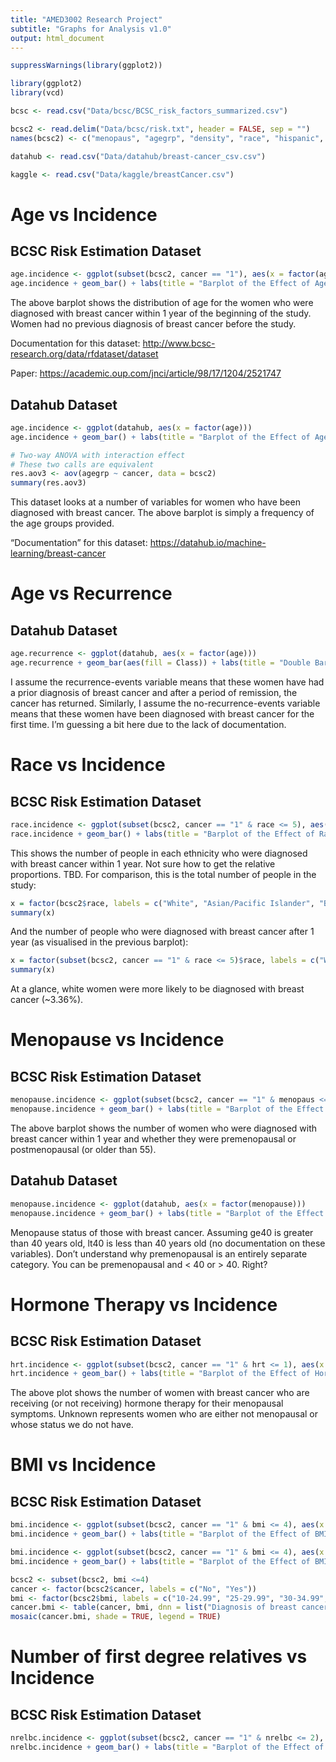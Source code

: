 ```yaml
---
title: "AMED3002 Research Project"
subtitle: "Graphs for Analysis v1.0"
output: html_document
---
```


```r
suppressWarnings(library(ggplot2))
```

```r
library(ggplot2)
library(vcd)

bcsc <- read.csv("Data/bcsc/BCSC_risk_factors_summarized.csv")

bcsc2 <- read.delim("Data/bcsc/risk.txt", header = FALSE, sep = "")
names(bcsc2) <- c("menopaus", "agegrp", "density", "race", "hispanic", "bmi", "agefirst", "nrelbc", "brstproc", "lastmamm", "surgmeno", "hrt", "invasive", "cancer", "training", "count")

datahub <- read.csv("Data/datahub/breast-cancer_csv.csv")

kaggle <- read.csv("Data/kaggle/breastCancer.csv")

```

# Age vs Incidence
## BCSC Risk Estimation Dataset
```r
age.incidence <- ggplot(subset(bcsc2, cancer == "1"), aes(x = factor(agegrp, labels = c("35-39", "40-44", "45-49", "50-54", "55-59", "60-64", "65-69", "70-74", "75-79", "80-84"))))
age.incidence + geom_bar() + labs(title = "Barplot of the Effect of Age on Incidence", x = "Age", y = "Frequency")
```


The above barplot shows the distribution of age for the women who were diagnosed with breast cancer within 1 year of the beginning of the study. Women had no previous diagnosis of breast cancer before the study.

Documentation for this dataset: <http://www.bcsc-research.org/data/rfdataset/dataset>

Paper: <https://academic.oup.com/jnci/article/98/17/1204/2521747>

## Datahub Dataset
```r
age.incidence <- ggplot(datahub, aes(x = factor(age)))
age.incidence + geom_bar() + labs(title = "Barplot of the Effect of Age on Incidence", x = "Age", y = "Frequency")

# Two-way ANOVA with interaction effect
# These two calls are equivalent
res.aov3 <- aov(agegrp ~ cancer, data = bcsc2)
summary(res.aov3)
```

This dataset looks at a number of variables for women who have been diagnosed with breast cancer. The above barplot is simply a frequency of the age groups provided.

"Documentation" for this dataset: <https://datahub.io/machine-learning/breast-cancer>

# Age vs Recurrence
## Datahub Dataset
```r
age.recurrence <- ggplot(datahub, aes(x = factor(age)))
age.recurrence + geom_bar(aes(fill = Class)) + labs(title = "Double Barplot of the Effect of Age on Recurrence", x = "Age", y = "Frequency")
```

I assume the recurrence-events variable means that these women have had a prior diagnosis of breast cancer and after a period of remission, the cancer has returned. Similarly, I assume the no-recurrence-events variable means that these women have been diagnosed with breast cancer for the first time. I'm guessing a bit here due to the lack of documentation.

# Race vs Incidence
## BCSC Risk Estimation Dataset
```r
race.incidence <- ggplot(subset(bcsc2, cancer == "1" & race <= 5), aes(x = factor(race, labels = c("White", "Asian/Pacific Islander", "Black", "Native American", "Other/Mixed"))))
race.incidence + geom_bar() + labs(title = "Barplot of the Effect of Race on Incidence", x = "Race / Ethnicity", y = "Frequency")
```

This shows the number of people in each ethnicity who were diagnosed with breast cancer within 1 year. Not sure how to get the relative proportions. TBD. For comparison, this is the total number of people in the study:

```r
x = factor(bcsc2$race, labels = c("White", "Asian/Pacific Islander", "Black", "Native American", "Other/Mixed", "Unknown"))
summary(x)
```

And the number of people who were diagnosed with breast cancer after 1 year (as visualised in the previous barplot):

```r
x = factor(subset(bcsc2, cancer == "1" & race <= 5)$race, labels = c("White", "Asian/Pacific Islander", "Black", "Native American", "Other/Mixed"))
summary(x)
```

At a glance, white women were more likely to be diagnosed with breast  cancer (~3.36%).

# Menopause vs Incidence
## BCSC Risk Estimation Dataset
```r
menopause.incidence <- ggplot(subset(bcsc2, cancer == "1" & menopaus <= 2), aes(x = factor(menopaus, labels = c("Premenopausal", "Postmenopausual or Age >= 55"))))
menopause.incidence + geom_bar() + labs(title = "Barplot of the Effect of Menopause on Incidence", y = "Frequency") + theme(axis.title.x = element_blank())
```

The above barplot shows the number of women who were diagnosed with breast cancer within 1 year and whether they were premenopausal or postmenopausal (or older than 55).

## Datahub Dataset
```r
menopause.incidence <- ggplot(datahub, aes(x = factor(menopause)))
menopause.incidence + geom_bar() + labs(title = "Barplot of the Effect of Menopause on Incidence", x = "Menopause", y = "Frequency")
```

Menopause status of those with breast cancer. Assuming ge40 is greater than 40 years old, lt40 is less than 40 years old (no documentation on these variables). Don't understand why premenopausal is an entirely separate category. You can be premenopausal and < 40 or > 40. Right?

# Hormone Therapy vs Incidence
## BCSC Risk Estimation Dataset
```r
hrt.incidence <- ggplot(subset(bcsc2, cancer == "1" & hrt <= 1), aes(x = factor(hrt, labels = c("No Hormone Therapy", "Hormone Therapy"))))
hrt.incidence + geom_bar() + labs(title = "Barplot of the Effect of Hormone Therapy on Incidence", y = "Frequency") + theme(axis.title.x = element_blank())
```

The above plot shows the number of women with breast cancer who are receiving (or not receiving) hormone therapy for their menopausal symptoms. Unknown represents women who are either not menopausal or whose status we do not have.

# BMI vs Incidence
## BCSC Risk Estimation Dataset
```r
bmi.incidence <- ggplot(subset(bcsc2, cancer == "1" & bmi <= 4), aes(x = factor(bmi, labels = c("10-24.99", "25-29.99", "30-34.99", "35 or more"))))
bmi.incidence + geom_bar() + labs(title = "Barplot of the Effect of BMI on Incidence", x = "BMI", y = "Frequency")
```
```r
bmi.incidence <- ggplot(subset(bcsc2, cancer == "1" & bmi <= 4), aes(x = factor(bmi, labels = c("10-24.99", "25-29.99", "30-34.99", "35 or more"))))
bmi.incidence + geom_bar() + labs(title = "Barplot of the Effect of BMI on Incidence (Unknowns Removed)", x = "BMI", y = "Frequency")
```
```r
bcsc2 <- subset(bcsc2, bmi <=4)
cancer <- factor(bcsc2$cancer, labels = c("No", "Yes"))
bmi <- factor(bcsc2$bmi, labels = c("10-24.99", "25-29.99", "30-34.99", "35+"))
cancer.bmi <- table(cancer, bmi, dnn = list("Diagnosis of breast cancer", "BMI"))
mosaic(cancer.bmi, shade = TRUE, legend = TRUE)
```

# Number of first degree relatives vs Incidence
## BCSC Risk Estimation Dataset
```r
nrelbc.incidence <- ggplot(subset(bcsc2, cancer == "1" & nrelbc <= 2), aes(x = factor(bmi, labels = c("0", "1", "2", "2 or more"))))
nrelbc.incidence + geom_bar() + labs(title = "Barplot of the Effect of Number of First Degree Relatives on Incidence (Unknowns Removed)", x = "Number of first degree relatives", y = "Frequency of Positive Diagnoses")
```
<!-- 

Matjaz Zwitter & Milan Soklic (physicians) Institute of Oncology University Medical Center Ljubljana, Yugoslavia -- Donors: Ming Tan and Jeff Schlimmer -- Date: 11 July 1988. 







-->
